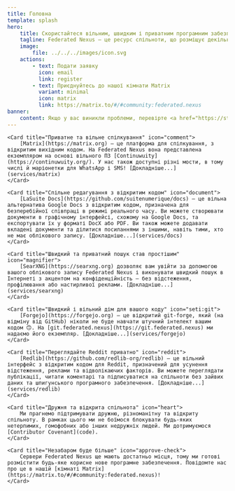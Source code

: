 ```yaml
---
title: Головна
template: splash
hero:
    title: Скористайтеся вільним, швидким і приватним програмним забезпеченням Federated Nexus
    tagline: Federated Nexus — це ресурс спільноти, що розміщує декілька служб FOSS (особливо федеративних), включаючи Matrix і Forgejo.
    image:
        file: ../../../images/icon.svg
    actions:
        - text: Подати заявку
          icon: email
          link: register
        - text: Приєднуйтесь до нашої кімнати Matrix
          variant: minimal
          icon: matrix
          link: https://matrix.to/#/#community:federated.nexus
banner:
    content: Якщо у вас виникли проблеми, перевірте <a href="https://status.federated.nexus">нашу сторінку стану.</a>
---
```



<CardGrid>

    <Card title="Приватне та вільне спілкування" icon="comment">
        [Matrix](https://matrix.org) — це платформа для спілкування, з відкритим вихідним кодом. На Federated Nexus вона представлена екземпляром на основі вільного ПЗ [Continuwuity](https://continuwuity.org/). У нас також доступні різні мости, в тому числі й маріонетки для WhatsApp і SMS! [Докладніше...](services/matrix)
    </Card>

    <Card title="Спільне редагування з відкритим кодом" icon="document">
        [LaSuite Docs](https://github.com/suitenumerique/docs) — це вільна альтернатива Google Docs з відкритим кодом, призначена для безперебійної співпраці в режимі реального часу. Ви можете створювати документи в графічному інтерфейсі, схожому на Google Docs, та експортувати їх у форматі DocX або PDF. Ви також можете додавати вкладені документи та ділитися посиланнями з іншими, навіть тими, хто не має облікового запису. [Докладніше...](services/docs)
    </Card>

    <Card title="Швидкий та приватний пошук став простішим" icon="magnifier">
        [SearXNG](https://searxng.org) дозволяє вам увійти за допомогою вашого облікового запису Federated Nexus і виконувати швидкий пошук в Інтернеті з акцентом на конфіденційність — без відстеження, профілювання або настирливої реклами. [Докладніше...](services/searxng)
    </Card>

    <Card title="Швидкий і вільний дім для вашого коду" icon="seti:git">
        [Forgejo](https://forgejo.org) — це відкритий git-forge, який (на відміну від GitHub) ніколи не буде навчати штучний інтелект вашим кодом 🙃. На [git.federated.nexus](https://git.federated.nexus) ми надаємо його екземпляр. [Докладніше...](services/forgejo)
    </Card>

    <Card title="Переглядайте Reddit приватно" icon="reddit">
        [Redlib](https://github.com/redlib-org/redlib) — це вільний інтерфейс з відкритим кодом для Reddit, призначений для усунення відстеження, реклами та відволікаючих факторів. Ви можете переглядати публікації, читати коментарі та підписуватися на спільноти без зайвих даних та шпигунського програмного забезпечення. [Докладніше...](services/redlib)
    </Card>

    <Card title="Дружня та відкрита спільнота" icon="heart">
        Ми прагнемо підтримувати дружню, різноманітну та відкриту спільноту. В рамках цього ми не боїмося блокувати будь-яких нетерпимих, гомофобних або інших недружніх людей. Ми дотримуємося [Contributor Covenant](code).
    </Card>

    <Card title="Незабаром буде більше" icon="approve-check">
        Сервери Federated Nexus ще мають достатньо місця, тому ми готові розмістити будь-яке корисне нове програмне забезпечення. Повідомте нас про це в нашій [кімнаті Matrix](https://matrix.to/#/#community:federated.nexus)!
    </Card>

</CardGrid>

